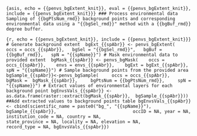 ```{asis, echo = {{penvs_bgExtent_knit}}, eval = {{penvs_bgExtent_knit}}, include = {{penvs_bgExtent_knit}}}
### Process environmental data
Sampling of {{bgPtsNum_rmd}} background points and corresponding environmental data using a "{{bgSel_rmd}}" method with a {{bgBuf_rmd}} degree buffer.
```

```{r, echo = {{penvs_bgExtent_knit}}, include = {{penvs_bgExtent_knit}}}
# Generate background extent 
bgExt_{{spAbr}} <- penvs_bgExtent(
  occs = occs_{{spAbr}},
  bgSel = "{{bgSel_rmd}}",
  bgBuf = {{bgBuf_rmd}},
  spN = "{{spName}}")
# Mask environmental data to provided extent
 bgMask_{{spAbr}} <- penvs_bgMask(
   occs = occs_{{spAbr}},
   envs = envs_{{spAbr}},
   bgExt = bgExt_{{spAbr}},
   spN = "{{spName}}")
# Sample background points from the provided area
   bgSample_{{spAbr}}<-penvs_bgSample(
    occs = occs_{{spAbr}},
    bgMask =  bgMask_{{spAbr}},
    bgPtsNum = {{bgPtsNum_rmd}},
    spN = "{{spName}}")
# Extract values of environmental layers for each background point
bgEnvsVals_{{spAbr}} <- as.data.frame(raster::extract(bgMask_{{spAbr}},  bgSample_{{spAbr}}))
##Add extracted values to background points table
bgEnvsVals_{{spAbr}} <- cbind(scientific_name = paste0("bg_", "{{spName}}"), bgSample_{{spAbr}},
                            occID = NA, year = NA, institution_code = NA, country = NA,
                            state_province = NA, locality = NA, elevation = NA,
                            record_type = NA, bgEnvsVals_{{spAbr}})
```
